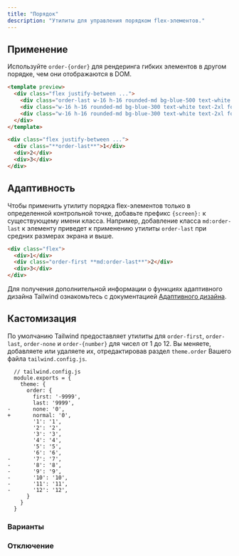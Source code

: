 ```yaml
---
title: "Порядок"
description: "Утилиты для управления порядком flex-элементов."
---
```




## Применение

Используйте `order-{order}` для рендеринга гибких элементов в другом порядке, чем они отображаются в DOM.

```html lightBlue
<template preview>
  <div class="flex justify-between ...">
    <div class="order-last w-16 h-16 rounded-md bg-blue-500 text-white text-2xl font-extrabold flex items-center justify-center">1</div>
    <div class="w-16 h-16 rounded-md bg-blue-300 text-white text-2xl font-extrabold flex items-center justify-center">2</div>
    <div class="w-16 h-16 rounded-md bg-blue-300 text-white text-2xl font-extrabold flex items-center justify-center">3</div>
  </div>
</template>

<div class="flex justify-between ...">
  <div class="**order-last**">1</div>
  <div>2</div>
  <div>3</div>
</div>
```


## Адаптивность

Чтобы применить утилиту порядка flex-элементов только в определенной контрольной точке, добавьте префикс `{screen}:` к существующему имени класса. Например, добавление класса `md:order-last` к элементу приведет к применению утилиты `order-last` при средних размерах экрана и выше.

```html
<div class="flex">
  <div>1</div>
  <div class="order-first **md:order-last**">2</div>
  <div>3</div>
</div>
```

Для получения дополнительной информации о функциях адаптивного дизайна Tailwind ознакомьтесь с документацией [Адаптивного дизайна](/docs/responsive-design).

## Кастомизация

По умолчанию Tailwind предоставляет утилиты для `order-first`, `order-last`, `order-none` и `order-{number}` для чисел от 1 до 12. Вы меняете, добавляете или удаляете их, отредактировав раздел `theme.order` Вашего файла `tailwind.config.js`.

```diff-js
  // tailwind.config.js
  module.exports = {
    theme: {
      order: {
        first: '-9999',
        last: '9999',
-       none: '0',
+       normal: '0',
        '1': '1',
        '2': '2',
        '3': '3',
        '4': '4',
        '5': '5',
        '6': '6',
-       '7': '7',
-       '8': '8',
-       '9': '9',
-       '10': '10',
-       '11': '11',
-       '12': '12',
      }
    }
  }
```

### Варианты

<Variants plugin="order" />

### Отключение

<Disabling plugin="order" />

